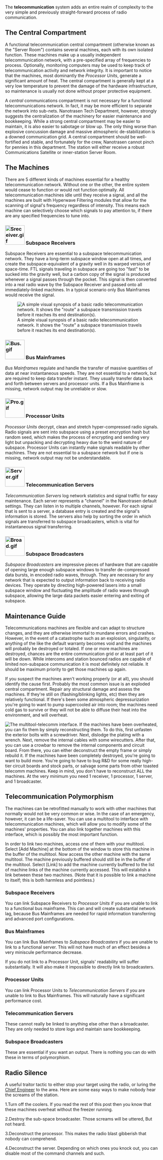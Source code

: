 {{BayPage}}

The '''telecommunication''' system adds an entire realm of complexity to the very simple and previously straight-forward process of radio communication.

== The Central Compartment ==
A functional telecommunication central compartment (otherwise known as the "Server Room") contains several machines, each with its own isolated function. These machines make up a usually independent telecommunication network, with a pre-specified array of frequencies to process. Optionally, monitoring computers may be used to keep track of telecommunication activity and network integrity. It is important to notice that the machines, most dominantly the ''Processor Units'', generate a significant amount of heat. The central compartment is generally kept at a very low temperature to prevent the damage of the hardware infrastructure, so maintenance is usually not done without proper protective equipment.

A ''central'' communications compartment is not necessary for a functional telecommunications network. In fact, it may be more efficient to separate the network into sub-nets. Nanotrasen Tech Department, however, strongly suggests the centralization of the machinery for easier maintenance and bookkeeping. While a strong central compartment may be easier to maintain, it is also easier to sabotage or blow up. The only thing worse than explosive concussion damage and massive atmospheric de-stabilization is a downed communication grid. A central compartment should be well-fortified and stable, and fortunately for the crew, Nanotrasen cannot pinch for pennies in this department. The station will either receive a robust Communications Satellite or inner-station Server Room.

== The Machines ==
There are 5 different kinds of machines essential for a healthy telecommunication network. Without one or the other, the entire system would cease to function or would not function optimally. All telecommunication machines idle until they receive a signal, and all the machines are built with Hyperwave Filtering modules that allow for the scanning of signal's frequency regardless of intensity. This means each machine can selectively choose which signals to pay attention to, if there are any specified frequencies to tune into.

=== [[File:Sreceiver.gif|64px]] Subspace Receivers ===
Subspace Receivers are essential to a subspace telecommunication network. They have a long-term subspace window open at all times, and create the subspace-equivalent of a gravity well in its warped version of space-time. FTL signals traveling in subspace are going too "fast" to be sucked into the gravity well, but a carbon copy of the signal is produced whenever a signal passes through the pocket. This signal is then converted into a real radio wave by the Subspace Receiver and passed onto all immediately-linked machines. In a typical scenario only Bus Mainframes would receive the signal.

[[File:SpessChart.png|thumb|left|A simple visual synopsis of a basic radio telecommunication network. It shows the "route" a subspace transmission travels before it reaches its end destination(s).]]
=== [[File:Bus.gif|64px]] Bus Mainframes ===
''Bus Mainframes'' regulate and handle the transfer of massive quantities of data at near instantaneous speeds. They are not essential to a network, but are required to keep data transfer instant. They usually transfer data back and forth between servers and processor units. If a Bus Mainframe is missing, network output may be unreliable or slow.

=== [[File:Pro.gif|64px]] Processor Units ===
''Processor Units'' decrypt, clean and stretch hyper-compressed radio signals. Radio signals are sent into subspace using a preset encryption hash but random seed, which makes the process of encrypting and sending very light but unpacking and decrypting heavy due to the weird nature of subspace. Processor Units can instantly make signals readable by other machines. They are not essential to a subspace network but if one is missing, network output may not be understandable.

=== [[File:Server.gif|64px]] Telecommunication Servers ===
''Telecommunication Servers'' log network statistics and signal traffic for easy maintenance. Each server represents a "channel" in the Nanotrasen default settings. They can listen in to multiple channels, however. For each signal that is sent to a server, a database entry is created and the signal's information is stored. The servers also help by sorting the order in which signals are transferred to subspace broadcasters, which is vital for instantaneous signal transferring.

=== [[File:Broad.gif|64px]] Subspace Broadcasters ===
''Subspace Broadcasters'' are impressive pieces of hardware that are capable of opening large enough subspace windows to transfer de-compressed data bursts, in encoded radio waves, through. They are necessary for any network that is expected to output information back to receiving radio devices. They operate by directing high-powered lasers into a small subspace window and fluctuating the amplitude of radio waves through subspace, allowing the large data packets easier entering and exiting of subspace.

== Maintenance Guide ==

Telecommunications machines are flexible and can adapt to structure changes, and they are otherwise immortal to mundane errors and crashes. However, in the event of a catastrophe such as an explosion, singularity, or anything of the like the default warranty becomes void and the machines will probably be destroyed or totaled. If one or more machines are destroyed, chances are the entire communication grid or at least part of it will be down. While intercoms and station bounced radios are capable of limited non-subspace communication it is most definitely not reliable. It should be maximum priority to get those machines up again.

If you suspect the machines aren't working properly (or at all), you should identify the cause first. Probably the most common issue is an exploded central compartment. Repair any structural damage and assess the machines. If they're still on (flashing/blinking lights, etc) then they are relatively functional. If there's been some atmospheric depressurization you're going to want to pump supercooled air into room; the machines need cold gas to survive or they will not be able to diffuse their heat into the environment, and will overheat.

[[File:MultiTool-Telecommunications.png|thumb|right|The multitool-telecomm interface.]]
If the machines have been overheated, you can fix them by simply reconstructing them. To do this, first unfasten the exterior bolts with a screwdriver. Next, dislodge the plating with a wrench. Next, remove the internal cables with some wirecutters. After that, you can use a crowbar to remove the internal components and circuit board. From there, you can either deconstruct the empty frame or simply rebuild it. If the machines have been completely destroyed, you're going to want to build more. You're going to have to bug R&D for some really high-tier circuit boards and stock parts, or salvage some parts from other toasted telecomm machines. Keep in mind, you don't have to reconstruct ALL the machines. At the very minimum you need 1 receiver, 1 processor, 1 server, and 1 broadcaster.

== Telecommunication Polymorphism ==

The machines can be retrofitted manually to work with other machines that normally would not be very common or wise. In the case of an emergency, however, it can be a life-saver. You can use a multitool to interface with telecommunication machines, which will allow you to modify some of the machines' properties. You can also link together machines with this interface, which is possibly the most important function.

In order to link two machines, access one of them with your multitool. Select [Add Machine] at the bottom of the window to store this machine in the buffer of the multitool. Now access the other machine with the same multitool. The machine previously buffered should still be in the buffer of the multitool. Select [Link] to add the machine currently buffered to the list of machine links of the machine currently accessed. This will establish a link between these two machines. (Note that it is possible to link a machine to itself; this is both harmless and pointless.)

=== Subspace Receivers ===

You can link Subspace Receivers to ''Processor Units'' if you are unable to link to a functional bus mainframe. This can and will create substantial network lag, because Bus Mainframes are needed for rapid information transferring and advanced port configurations.

=== Bus Mainframes ===

You can link Bus Mainframes to ''Subspace Broadcasters'' if you are unable to link to a functional server. This will not have much of an effect besides a very miniscule performance decrease.

If you do not link to a Processor Unit, signals' readability will suffer substantially. It will also make it impossible to directly link to broadcasters.

=== Processor Units ===

You can link Processor Units to ''Telecommunication Servers'' if you are unable to link to Bus Mainframes. This will naturally have a significant performance cost.

=== Telecommunication Servers ===

These cannot really be linked to anything else other than a broadcaster. They are only needed to store logs and maintain sane bookkeeping.

=== Subspace Broadcasters ===

These are essential if you want an output. There is nothing you can do with these in terms of polymorphism.

== Radio Silence ==
A useful traitor tactic to either stop your target using the radio, or luring the [[Chief Engineer]] to the area. Here are some easy ways to make nobody hear the screams of the station.

1.Turn off the coolers. If you read the rest of this post then you know that these machines overheat without the freezer running.

2.Destroy the sub-space broadcaster. Those screams will be uttered, But not heard.

3.Deconstruct the processor. This makes the radio blast gibberish that nobody can comprehend.

4.Deconstruct the server. Depending on which ones you knock out, you can disable most of the command channels and such.